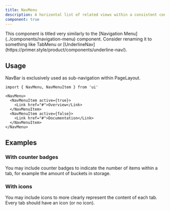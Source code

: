 ```yaml
---
title: NavMenu
description: A horizontal list of related views within a consistent context.
component: true
---
```


<Admonition type="warning" title="Consider renaming">
  This component is titled very similarly to the [Navigation Menu](../components/navigation-menu)
  component. Consider renaming it to something like TabMenu or
  [UnderlineNav](https://primer.style/product/components/underline-nav/).
</Admonition>

<ComponentPreview
  name="nav-menu-demo"
  className="[&_.preview>[data-orientation=vertical]]:sm:max-w-[70%]"
  peekCode
  wide
/>

## Usage

NavBar is exclusively used as sub-navigation within PageLayout.

```tsx
import { NavMenu, NavMenuItem } from 'ui'
```

```tsx
<NavMenu>
  <NavMenuItem active={true}>
    <Link href="#">Overview</Link>
  </NavMenuItem>
  <NavMenuItem active={false}>
    <Link href="#">Documentation</Link>
  </NavMenuItem>
</NavMenu>
```

## Examples

### With counter badges

You may include counter badges to indicate the number of items within a tab, for example the amount of buckets in storage.

<ComponentPreview
  name="nav-menu-badges"
  className="[&_.preview>[data-orientation=vertical]]:sm:max-w-[70%]"
/>

### With icons

You may include icons to more clearly represent the content of each tab. Every tab should have an icon (or no icon).

<ComponentPreview
  name="nav-menu-icons"
  className="[&_.preview>[data-orientation=vertical]]:sm:max-w-[70%]"
/>
